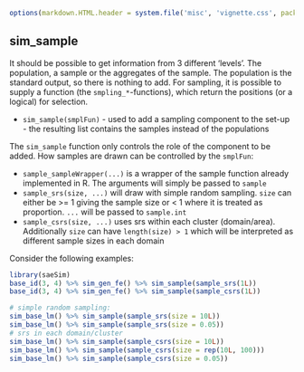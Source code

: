 <!--
%\VignetteEngine{knitr::knitr}
%\VignetteIndexEntry{Introduction}
-->
```r
options(markdown.HTML.header = system.file('misc', 'vignette.css', package='knitr'))
```

## sim_sample

It should be possible to get information from 3 different 'levels'. The population, a sample or the aggregates of the sample. The population is the standard output, so there is nothing to add. For sampling, it is possible to supply a function (the `smpling_*`-functions), which return the positions (or a logical) for selection.

- `sim_sample(smplFun)` - used to add a sampling component to the set-up - the resulting list contains the samples instead of the populations

The `sim_sample` function only controls the role of the component to be added. How samples are drawn can be controlled by the `smplFun`:

- `sample_sampleWrapper(...)` is a wrapper of the sample function already implemented in R. The arguments will simply be passed to `sample`
- `sample_srs(size, ...)` will draw with simple random sampling. `size` can either be >= 1 giving the sample size or < 1 where it is treated as proportion. `...` will be passed to `sample.int`
- `sample_csrs(size, ...)` uses srs within each cluster (domain/area). Additionally `size` can have `length(size) > 1` which will be interpreted as different sample sizes in each domain

Consider the following examples:
```r
library(saeSim)
base_id(3, 4) %>% sim_gen_fe() %>% sim_sample(sample_srs(1L))
base_id(3, 4) %>% sim_gen_fe() %>% sim_sample(sample_csrs(1L))
```

```r
# simple random sampling:
sim_base_lm() %>% sim_sample(sample_srs(size = 10L))
sim_base_lm() %>% sim_sample(sample_srs(size = 0.05))
# srs in each domain/cluster
sim_base_lm() %>% sim_sample(sample_csrs(size = 10L))
sim_base_lm() %>% sim_sample(sample_csrs(size = rep(10L, 100)))
sim_base_lm() %>% sim_sample(sample_csrs(size = 0.05))
```